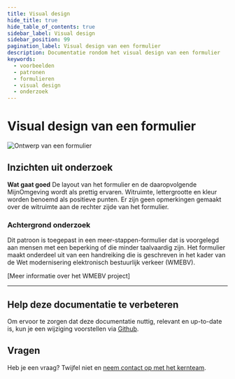 ```yaml
---
title: Visual design
hide_title: true
hide_table_of_contents: true
sidebar_label: Visual design
sidebar_position: 99
pagination_label: Visual design van een formulier
description: Documentatie rondom het visual design van een formulier
keywords:
  - voorbeelden
  - patronen
  - formulieren
  - visual design
  - onderzoek
---
```



# Visual design van een formulier

![Ontwerp van een formulier](https://raw.githubusercontent.com/nl-design-system/documentatie/assets/voorbeeld_formulier_visual-design.png)

## Inzichten uit onderzoek

**Wat gaat goed**
De layout van het formulier en de daaropvolgende MijnOmgeving wordt als prettig ervaren. Witruimte, lettergrootte en kleur worden benoemd als positieve punten. Er zijn geen opmerkingen gemaakt over de witruimte aan de rechter zijde van het formulier.

### Achtergrond onderzoek
Dit patroon is toegepast in een meer-stappen-formulier dat is voorgelegd aan mensen met een beperking of die minder taalvaardig zijn. Het formulier maakt onderdeel uit van een handreiking die is geschreven in het kader van de Wet modernisering elektronisch bestuurlijk verkeer (WMEBV). 

[Meer informatie over het WMEBV project]

---

## Help deze documentatie te verbeteren

Om ervoor te zorgen dat deze documentatie nuttig, relevant en up-to-date is, kun je een wijziging voorstellen via [Github](https://github.com/nl-design-system/documentatie).

## Vragen

Heb je een vraag? Twijfel niet en [neem contact op met het kernteam](../../project/kernteam.mdx).

